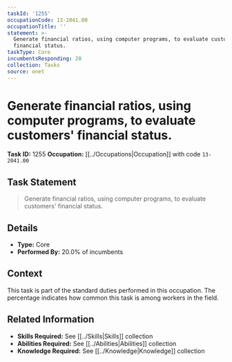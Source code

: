 ```yaml
---
taskId: '1255'
occupationCode: 13-2041.00
occupationTitle: ''
statement: >-
  Generate financial ratios, using computer programs, to evaluate customers'
  financial status.
taskType: Core
incumbentsResponding: 20
collection: Tasks
source: onet
---
```

# Generate financial ratios, using computer programs, to evaluate customers' financial status.

**Task ID:** 1255
**Occupation:** [[../Occupations|Occupation]] with code `13-2041.00`

## Task Statement

> Generate financial ratios, using computer programs, to evaluate customers' financial status.

## Details

- **Type:** Core
- **Performed By:** 20.0% of incumbents

## Context

This task is part of the standard duties performed in this occupation. The percentage indicates how common this task is among workers in the field.

## Related Information

- **Skills Required:** See [[../Skills|Skills]] collection
- **Abilities Required:** See [[../Abilities|Abilities]] collection
- **Knowledge Required:** See [[../Knowledge|Knowledge]] collection
